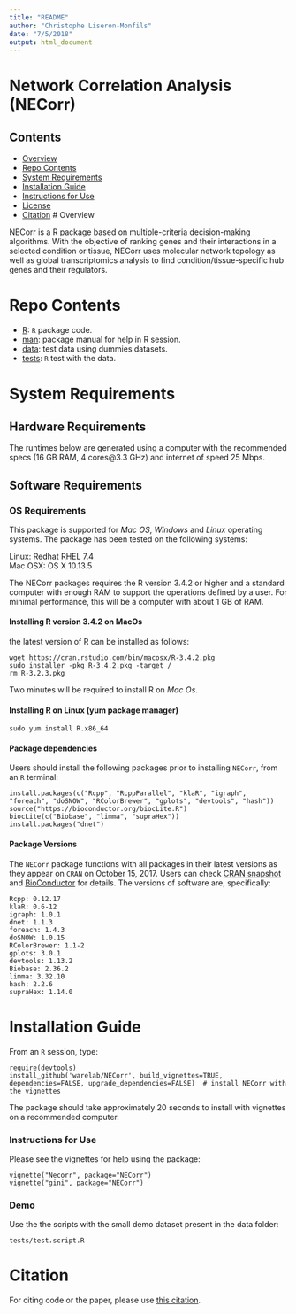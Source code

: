 ```yaml
---
title: "README"
author: "Christophe Liseron-Monfils"
date: "7/5/2018"
output: html_document
---
```


# Network Correlation Analysis (NECorr)

## Contents

- [Overview](#overview)
- [Repo Contents](#repo-contents)
- [System Requirements](#system-requirements)
- [Installation Guide](#installation-guide)
- [Instructions for Use](#instructions-for-use)
- [License](./LICENSE)
- [Citation](#citation)
# Overview

NECorr is a R package based on multiple-criteria decision-making algorithms. With the objective of ranking genes and their interactions in a selected condition or tissue, NECorr uses molecular network topology as well as global transcriptomics analysis to find condition/tissue-specific hub genes and their regulators.

# Repo Contents

- [R](./R): `R` package code.
- [man](./man): package manual for help in R session.
- [data](./data): test data using dummies datasets.
- [tests](./tests): `R` test with the data.


# System Requirements

## Hardware Requirements


The runtimes below are generated using a computer with the recommended specs (16 GB RAM, 4 cores@3.3 GHz) and internet of speed 25 Mbps.

## Software Requirements

### OS Requirements

This package is supported for *Mac OS*, *Windows* and *Linux* operating systems. The package has been tested on the following systems:

Linux: Redhat RHEL 7.4  
Mac OSX: OS X 10.13.5


The NECorr packages requires the R version 3.4.2 or higher and a standard computer with enough RAM to support the operations defined by a user. For minimal performance, this will be a computer with about 1 GB of RAM. 

#### Installing R version 3.4.2 on MacOs

the latest version of R can be installed as follows:

```
wget https://cran.rstudio.com/bin/macosx/R-3.4.2.pkg
sudo installer -pkg R-3.4.2.pkg -target /
rm R-3.2.3.pkg
```

Two minutes will be required to install R on *Mac Os*.

#### Installing R on Linux (yum package manager)
```
sudo yum install R.x86_64
```

#### Package dependencies

Users should install the following packages prior to installing `NECorr`, from an `R` terminal:

```
install.packages(c("Rcpp", "RcppParallel", "klaR", "igraph", "foreach", "doSNOW", "RColorBrewer", "gplots", "devtools", "hash"))
source("https://bioconductor.org/biocLite.R")
biocLite(c("Biobase", "limma", "supraHex"))
install.packages("dnet")

```

#### Package Versions

The `NECorr` package functions with all packages in their latest versions as they appear on `CRAN` on October 15, 2017. Users can check [CRAN snapshot](https://mran.microsoft.com/timemachine/) and [BioConductor](https://www.bioconductor.org/) for details. The versions of software are, specifically:
```
Rcpp: 0.12.17
klaR: 0.6-12
igraph: 1.0.1
dnet: 1.1.3 
foreach: 1.4.3
doSNOW: 1.0.15 
RColorBrewer: 1.1-2
gplots: 3.0.1
devtools: 1.13.2
Biobase: 2.36.2
limma: 3.32.10 
hash: 2.2.6
supraHex: 1.14.0
```

# Installation Guide

From an `R` session, type:

```
require(devtools)
install_github('warelab/NECorr', build_vignettes=TRUE, dependencies=FALSE, upgrade_dependencies=FALSE)  # install NECorr with the vignettes
```

The package should take approximately 20 seconds to install with vignettes on a recommended computer. 


### Instructions for Use

Please see the vignettes for help using the package:

```
vignette("Necorr", package="NECorr")
vignette("gini", package="NECorr")
```

### Demo

Use the the scripts with the small demo dataset present in the data folder:
```
tests/test.script.R
```
# Citation

For citing code or the paper, please use [this citation](https://www.biorxiv.org/content/early/2018/05/21/326868).


